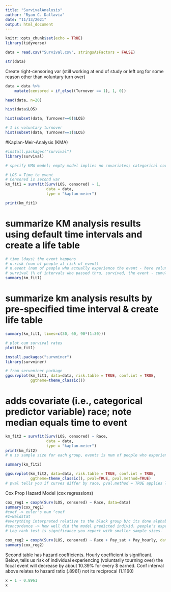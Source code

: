 ```yaml
---
title: "SurvivalAnalysis"
author: "Ryan C. Dallavia"
date: "11/13/2021"
output: html_document
---
```


```r
knitr::opts_chunk$set(echo = TRUE)
library(tidyverse)
```

```r
data = read.csv("Survival.csv", stringsAsFactors = FALSE)
```

```r
str(data)
```
Create right-censoring var (still working at end of study or left org for some reason other than voluntary turn over)
```r
data = data %>%
    mutate(censored = if_else((Turnover == 1), 1, 0))
```

```r
head(data, n=20)
```
```r
hist(data$LOS)
```

```r
hist(subset(data, Turnover==0)$LOS)
```

```r
# 1 is voluntary turnover
hist(subset(data, Turnover==1)$LOS)
```

#Kaplan-Meir-Analysis (KMA)
```r
#install.packages("survival")
library(survival)
```

```r
# specify KMA model; empty model implies no covariates; categorical covariates can be included in this type of model. ~1 says gimme null model

# LOS = Time to event
# Censored is second var 
km_fit1 = survfit(Surv(LOS, censored) ~ 1, 
                  data = data,
                  type = "kaplan-meier")
```

```r
print(km_fit1)
```
# summarize KM analysis results using default time intervals and create a life table
```r
# time (days) the event happens
# n.risk (num of people at risk of event)
# n.event (num of people who actually experience the event - here voluntary turnover)
# survival (% of intervals who passed thru, survived, the event - cumulative survival rate)
summary(km_fit1)
```

# summarize km analysis results by pre-specified time interval & create life table
```r
summary(km_fit1, times=c(30, 60, 90*(1:30)))
```

```r
# plot cum survival rates
plot(km_fit1)
```

```r
install.packages("survminer")
library(survminer)
```

```r
# from serveminer package
ggsurvplot(km_fit1, data=data, risk.table = TRUE, conf.int = TRUE,
           ggtheme=theme_classic())

```
# adds covariate (i.e., categorical predictor variable) race; note median equals time to event
```r
km_fit2 = survfit(Surv(LOS, censored) ~ Race, 
                  data = data,
                  type = "kaplan-meier")
print(km_fit2)
# n is sample size for each group, events is num of people who experienced event by the end of the study, median time to event, CI intervals around those events.
```

```r
summary(km_fit2)
```

```r
ggsurvplot(km_fit2, data=data, risk.table = TRUE, conf.int = TRUE,
           ggtheme=theme_classic(), pval=TRUE, pval.method=TRUE)
# pval tells you if curves differ by race, pval.method = TRUE applies log-rank test (prints p-val to see if observed diffs are stat significantly)
```

Cox Prop Hazard Model (cox regressions)
```r
cox_reg1 = coxph(Surv(LOS, censored) ~ Race, data=data)
summary(cox_reg1) 
#coef -> euler's num ^coef 
#z=waldstat
#everything interpreted relative to the black group b/c its done alphabetically
#concordance -> how well did the model predicted individ. people's experience of event in terms of time; indicates how well model predicted event. Here, it's no better than a coin toss. SE variable of .014 says including our covariate, race improved our model very little. 
# Log rank test is significance you report with smaller sample sizes.
```
```r
cox_reg2 = coxph(Surv(LOS, censored) ~ Race + Pay_sat + Pay_hourly, data=data)
summary(cox_reg2)
```
Second table has hazard coefficients. Hourly coefficient is significant. Below, tells us risk of individual experiencing (voluntarily tourning over) the focal event will decrease by about 10.39% for every $ earned. Conf interval above relates to hazard ratio (.8961) not its reciprocal (1.1160)
```r
x = 1 - 0.8961
x
```

